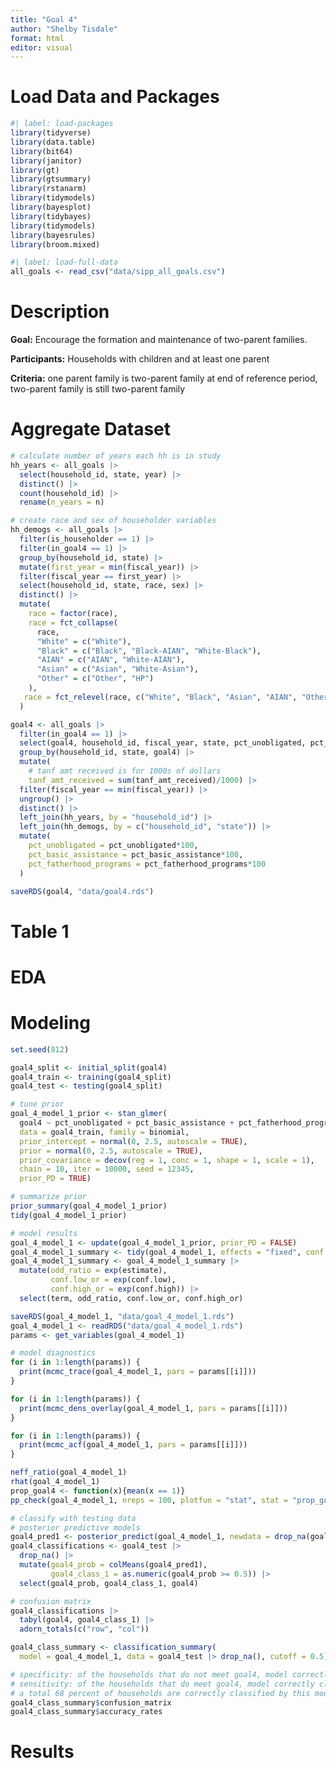 ```yaml
---
title: "Goal 4"
author: "Shelby Tisdale"
format: html
editor: visual
---
```


# Load Data and Packages

```r
#| label: load-packages
library(tidyverse)
library(data.table)
library(bit64)
library(janitor)
library(gt)
library(gtsummary)
library(rstanarm)
library(tidymodels)
library(bayesplot)
library(tidybayes)
library(tidymodels)
library(bayesrules)
library(broom.mixed)
```

```r
#| label: load-full-data
all_goals <- read_csv("data/sipp_all_goals.csv")
```

# Description

**Goal:** Encourage the formation and maintenance of two-parent families.

**Participants:** Households with children and at least one parent

**Criteria:** one parent family is two-parent family at end of reference period, two-parent family is still two-parent family

# Aggregate Dataset

```r

# calculate number of years each hh is in study
hh_years <- all_goals |>
  select(household_id, state, year) |>
  distinct() |>
  count(household_id) |>
  rename(n_years = n)

# create race and sex of householder variables
hh_demogs <- all_goals |>
  filter(is_householder == 1) |>
  filter(in_goal4 == 1) |>
  group_by(household_id, state) |>
  mutate(first_year = min(fiscal_year)) |>
  filter(fiscal_year == first_year) |>
  select(household_id, state, race, sex) |>
  distinct() |>
  mutate(
    race = factor(race),
    race = fct_collapse(
      race,
      "White" = c("White"),
      "Black" = c("Black", "Black-AIAN", "White-Black"),
      "AIAN" = c("AIAN", "White-AIAN"),
      "Asian" = c("Asian", "White-Asian"),
      "Other" = c("Other", "HP")
    ),
   race = fct_relevel(race, c("White", "Black", "Asian", "AIAN", "Other"))
  )

goal4 <- all_goals |>
  filter(in_goal4 == 1) |>
  select(goal4, household_id, fiscal_year, state, pct_unobligated, pct_basic_assistance, pct_fatherhood_programs, tanf_amt_received, party) |>
  group_by(household_id, state, goal4) |>
  mutate(
    # tanf amt received is for 1000s of dollars
    tanf_amt_received = sum(tanf_amt_received)/1000) |>
  filter(fiscal_year == min(fiscal_year)) |>
  ungroup() |>
  distinct() |>
  left_join(hh_years, by = "household_id") |>
  left_join(hh_demogs, by = c("household_id", "state")) |>
  mutate(
    pct_unobligated = pct_unobligated*100,
    pct_basic_assistance = pct_basic_assistance*100,
    pct_fatherhood_programs = pct_fatherhood_programs*100
  )

saveRDS(goal4, "data/goal4.rds")
```

# Table 1

# EDA

# Modeling

```r
set.seed(812)

goal4_split <- initial_split(goal4)
goal4_train <- training(goal4_split)
goal4_test <- testing(goal4_split)

# tune prior
goal_4_model_1_prior <- stan_glmer(
  goal4 ~ pct_unobligated + pct_basic_assistance + pct_fatherhood_programs + party + n_years + race + sex + tanf_amt_received + (1 | fiscal_year) + (1 | state),
  data = goal4_train, family = binomial,
  prior_intercept = normal(0, 2.5, autoscale = TRUE),
  prior = normal(0, 2.5, autoscale = TRUE),
  prior_covariance = decov(reg = 1, conc = 1, shape = 1, scale = 1),
  chain = 10, iter = 10000, seed = 12345,
  prior_PD = TRUE)

# summarize prior
prior_summary(goal_4_model_1_prior)
tidy(goal_4_model_1_prior)

# model results
goal_4_model_1 <- update(goal_4_model_1_prior, prior_PD = FALSE)
goal_4_model_1_summary <- tidy(goal_4_model_1, effects = "fixed", conf.int = TRUE, conf.level = .80)
goal_4_model_1_summary <- goal_4_model_1_summary |>
  mutate(odd_ratio = exp(estimate),
         conf.low_or = exp(conf.low),
         conf.high_or = exp(conf.high)) |>
  select(term, odd_ratio, conf.low_or, conf.high_or)

saveRDS(goal_4_model_1, "data/goal_4_model_1.rds")
goal_4_model_1 <- readRDS("data/goal_4_model_1.rds")
params <- get_variables(goal_4_model_1)

# model diagnostics
for (i in 1:length(params)) {
  print(mcmc_trace(goal_4_model_1, pars = params[[i]]))
}

for (i in 1:length(params)) {
  print(mcmc_dens_overlay(goal_4_model_1, pars = params[[i]]))
}

for (i in 1:length(params)) {
  print(mcmc_acf(goal_4_model_1, pars = params[[i]]))
}

neff_ratio(goal_4_model_1)
rhat(goal_4_model_1)
prop_goal4 <- function(x){mean(x == 1)}
pp_check(goal_4_model_1, nreps = 100, plotfun = "stat", stat = "prop_goal3")

# classify with testing data
# posterior predictive models
goal4_pred1 <- posterior_predict(goal_4_model_1, newdata = drop_na(goal4_test))
goal4_classifications <- goal4_test |>
  drop_na() |>
  mutate(goal4_prob = colMeans(goal4_pred1),
         goal4_class_1 = as.numeric(goal4_prob >= 0.5)) |>
  select(goal4_prob, goal4_class_1, goal4)

# confusion matrix
goal4_classifications |>
  tabyl(goal4, goal4_class_1) |>
  adorn_totals(c("row", "col"))

goal4_class_summary <- classification_summary(
  model = goal_4_model_1, data = goal4_test |> drop_na(), cutoff = 0.5)

# specificity: of the households that do not meet goal4, model correctly classifies __ percent.
# sensitivity: of the households that do meet goal4, model correctly classifies __ percent.
# a total 68 percent of households are correctly classified by this model.
goal4_class_summary$confusion_matrix
goal4_class_summary$accuracy_rates
```

# Results

